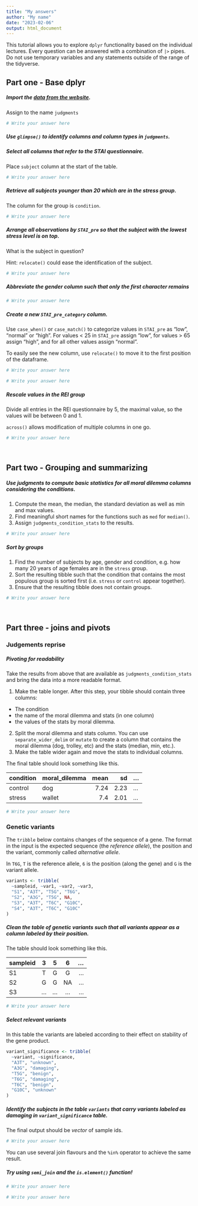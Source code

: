 ```yaml
---
title: "My answers"
author: "My name"
date: "2023-02-06"
output: html_document
---
```





This tutorial allows you to explore `dplyr` functionality based on the individual lectures. Every question can be answered with a combination of `|>` pipes. Do not use temporary variables and any statements outside of the range of the tidyverse.  

## Part one - Base dplyr 


##### Import the [data from the website](https://biostat2.uni.lu/practicals/data/judgments.tsv). 
Assign to the name `judgments`

```r
# Write your answer here
```


##### Use `glimpse()` to identify columns and column types in `judgments`.

##### Select all columns that refer to the STAI questionnaire.
Place `subject` column at the start of the table.

```r
# Write your answer here
```


##### Retrieve all subjects younger than 20 which are in the stress group.
The column for the group is `condition`.

```r
# Write your answer here
```


##### Arrange all observations by `STAI_pre` so that the subject with the lowest stress level is on top. 
What is the subject in question?

Hint: `relocate()` could ease the identification of the subject.

```r
# Write your answer here
```


##### Abbreviate the gender column such that only the first character remains

```r
# Write your answer here
```


##### Create a new `STAI_pre_category` column.
Use `case_when()` or `case_match()` to categorize values in `STAI_pre` as "low", "normal" or "high".
For values < 25 in `STAI_pre` assign "low", for values > 65 assign "high", and for all other values assign "normal".

To easily see the new column, use `relocate()` to move it to the first position of the dataframe.
```r
# Write your answer here
```


```r
# Write your answer here
```



##### Rescale values in the REI group
Divide all entries in the REI questionnaire by 5, the maximal value, so the values will be between 0 and 1.

`across()` allows modification of multiple columns in one go.

```r
# Write your answer here
```

<br>

## Part two - Grouping and summarizing

##### Use judgments to compute basic statistics for all moral dilemma columns considering the conditions. 
1. Compute the mean, the median, the standard deviation as well as min and max values.
2. Find meaningful short names for the functions such as `med` for `median()`.
3. Assign `judgments_condition_stats` to the results.

```r
# Write your answer here
```


##### Sort by groups

1. Find the number of subjects by age, gender and condition, e.g. how many 20 years of age females are in the `stress` group. 
2. Sort the resulting tibble such that the condition that contains the most populous group is sorted first (i.e. `stress` or `control` appear together). 
3. Ensure that the resulting tibble does not contain groups.

```r
# Write your answer here
```



<br>

## Part three - joins and pivots

### Judgements reprise



##### Pivoting for readability
Take the results from above that are available as `judgments_condition_stats` and bring the data into a more readable format.

1. Make the table longer. After this step, your tibble should contain three columns:
  * The condition
  * the name of the moral dilemma and stats (in one column)
  * the values of the stats by moral dilemma.
2. Split the moral dilemma and stats column. You can use `separate_wider_delim` or `mutate` to create a column that contains the moral dilemma 
(dog, trolley, etc) and the stats (median, min, etc.). 
3. Make the table wider again and move the stats to individual columns.

The final table should look something like this.

condition |moral_dilemma| mean|sd |   ...
:-------|:-----------|--:|-:|:--
control   |  dog      |       7.24 |   2.23 |...
stress     | wallet    |      7.4 |     2.01    |...

```r
# Write your answer here
```



### Genetic variants

The `tribble` below contains changes of the sequence of a gene.
The format in the input is the expected sequence (the _reference allele_), the position and the variant, commonly called _alternative allele_. 

In `T6G`, `T` is the reference allele, `6` is the position (along the gene) and `G` is the variant allele. 
```r
variants <- tribble(
  ~sampleid, ~var1, ~var2, ~var3,
  "S1", "A3T", "T5G", "T6G",
  "S2", "A3G", "T5G", NA,
  "S3", "A3T", "T6C", "G10C",
  "S4", "A3T", "T6C", "G10C"
)

```


##### Clean the table of genetic *variants* such that all variants appear as a column labeled by their position. 

The table should look something like this.

sampleid  	3 	5 	6 	...
---------  --- --- --- ---
    S1    	T 	G   G 	…
    S2    	G 	G  NA 	…
    S3    	… 	… 	… 	…


```r
# Write your answer here
```


##### Select relevant variants

In this table the variants are labeled according to their effect on stability of the gene product. 



```r
variant_significance <- tribble(
  ~variant, ~significance,
  "A3T", "unknown",
  "A3G", "damaging",
  "T5G", "benign",
  "T6G", "damaging",
  "T6C", "benign",
  "G10C", "unknown"
)
```

##### Identify the subjects in the table `variants` that carry variants labeled as *damaging* in `variant_significance` table.

The final output should be _vector_ of sample ids.



```r
# Write your answer here
```



 You can use several join flavours and the `%in%` operator to achieve the same result. 
 
##### Try using `semi_join` and the `is.element()` function! {.bonus}


```r
# Write your answer here
```


```r
# Write your answer here
```

